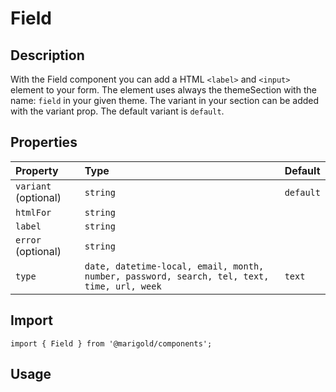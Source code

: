 
<Meta title="Components/Form/Field" />

# Field

## Description

With the Field component you can add a HTML `<label>` and `<input>` element to your form.
The element uses always the themeSection with the name: `field` in your given theme. The variant in your section can be added with the variant prop.
The default variant is `default`.

## Properties

| Property             | Type                                                                                       | Default   |
| :------------------- | :----------------------------------------------------------------------------------------- | :-------- |
| `variant` (optional) | `string`                                                                                   | `default` |
| `htmlFor`            | `string`                                                                                   |           |
| `label`              | `string`                                                                                   |           |
| `error` (optional)   | `string`                                                                                   |           |
| `type`               | `date, datetime-local, email, month, number, password, search, tel, text, time, url, week` | `text`    |

## Import

```tsx
import { Field } from '@marigold/components';
```

## Usage

<Canvas>
  <Story name="Field1">
    <div>
      <Field label="Firstname" htmlFor="myId" />
      <br />
      <Field label="Name" htmlFor="myId" error="Validation message" />
    </div>
  </Story>
</Canvas>

<Canvas>
  <Story name="Field2">
    <div>
      <Field
        label="Pick your date"
        type="date"
        htmlFor="myId"
        error="ERROR!"
        className={useStyles({ color: '#dd4142' })}
      />
      <br />
      <Field label="Choose the week" type="week" htmlFor="myId" />
    </div>
  </Story>
</Canvas>
